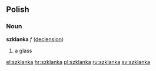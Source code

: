 ==Polish==
===Noun===
'''szklanka''' ''f'' ([[Wiktionary Appendix:Polish hard feminine noun declension|declension]])
# a glass

[[el:szklanka]]
[[hr:szklanka]]
[[pl:szklanka]]
[[ru:szklanka]]
[[sv:szklanka]]